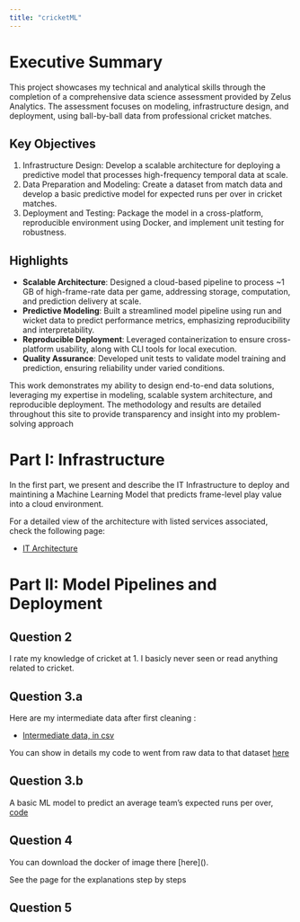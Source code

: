 ```yaml
---
title: "cricketML"
---
```


# Executive Summary

This project showcases my technical and analytical skills through the completion of a comprehensive data science assessment provided by Zelus Analytics. The assessment focuses on modeling, infrastructure design, and deployment, using ball-by-ball data from professional cricket matches.

## Key Objectives

1.  Infrastructure Design: Develop a scalable architecture for deploying a predictive model that processes high-frequency temporal data at scale.
2.  Data Preparation and Modeling: Create a dataset from match data and develop a basic predictive model for expected runs per over in cricket matches.
3.  Deployment and Testing: Package the model in a cross-platform, reproducible environment using Docker, and implement unit testing for robustness.

## Highlights

-   **Scalable Architecture**: Designed a cloud-based pipeline to process \~1 GB of high-frame-rate data per game, addressing storage, computation, and prediction delivery at scale.
-   **Predictive Modeling**: Built a streamlined model pipeline using run and wicket data to predict performance metrics, emphasizing reproducibility and interpretability.
-   **Reproducible Deployment**: Leveraged containerization to ensure cross-platform usability, along with CLI tools for local execution.
-   **Quality Assurance**: Developed unit tests to validate model training and prediction, ensuring reliability under varied conditions.

This work demonstrates my ability to design end-to-end data solutions, leveraging my expertise in modeling, scalable system architecture, and reproducible deployment. The methodology and results are detailed throughout this site to provide transparency and insight into my problem-solving approach

# Part I: Infrastructure

In the first part, we present and describe the IT Infrastructure to deploy and maintining a Machine Learning Model that predicts frame-level play value into a cloud environment.

For a detailed view of the architecture with listed services associated, check the following page:

-   [IT Architecture]()

# Part II: Model Pipelines and Deployment

## Question 2

I rate my knowledge of cricket at 1. I basicly never seen or read anything related to cricket.

## Question 3.a

Here are my intermediate data after first cleaning :

-   [Intermediate data, in csv]()

You can show in details my code to went from raw data to that dataset [here]()

## Question 3.b

A basic ML model to predict an average team's expected runs per over, [code]()

## Question 4

You can download the docker of image there \[here\]().

See the page for the explanations step by steps

## Question 5